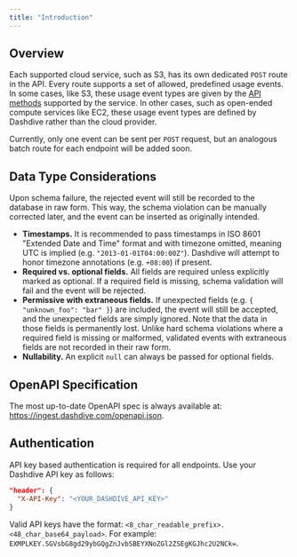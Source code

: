 ```yaml
---
title: "Introduction"
---
```


## Overview

Each supported cloud service, such as S3, has its own dedicated `POST` route in the API. Every route supports a set of allowed, predefined usage events. In some cases, like S3, these usage event types are given by the [API methods](https://docs.aws.amazon.com/AmazonS3/latest/API/API_Operations_Amazon_Simple_Storage_Service.html) supported by the service. In other cases, such as open-ended compute services like EC2, these usage event types are defined by Dashdive rather than the cloud provider.

Currently, only one event can be sent per `POST` request, but an analogous batch route for each endpoint will be added soon.

## Data Type Considerations

Upon schema failure, the rejected event will still be recorded to the database in raw form. This way, the schema violation can be manually corrected later, and the event can be inserted as originally intended.

- **Timestamps.** It is recommended to pass timestamps in ISO 8601 "Extended Date and Time" format and with timezone omitted, meaning UTC is implied (e.g. `"2013-01-01T04:00:00Z"`). Dashdive will attempt to honor timezone annotations (e.g. `+08:00`) if present.
- **Required vs. optional fields.** All fields are required unless explicitly marked as optional. If a required field is missing, schema validation will fail and the event will be rejected.
- **Permissive with extraneous fields.** If unexpected fields (e.g. `{ "unknown_foo": "bar" }`) are included, the event will still be accepted, and the unexpected fields are simply ignored. Note that the data in those fields is permanently lost. Unlike hard schema violations where a required field is missing or malformed, validated events with extraneous fields are not recorded in their raw form.
- **Nullability.** An explicit `null` can always be passed for optional fields.

## OpenAPI Specification

The most up-to-date OpenAPI spec is always available at: https://ingest.dashdive.com/openapi.json.

## Authentication

API key based authentication is required for all endpoints. Use your Dashdive API key as follows:

```json
"header": {
  "X-API-Key": "<YOUR_DASHDIVE_API_KEY>"
}
```

Valid API keys have the format: `<8_char_readable_prefix>.<48_char_base64_payload>`. For example: `EXMPLKEY.SGVsbG8gd29ybGQgZnJvbSBEYXNoZGl2ZSEgKGJhc2U2NCk=`.
